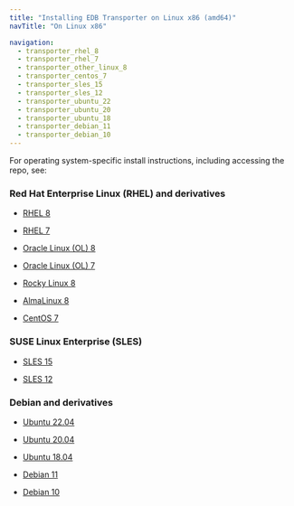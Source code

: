 ```yaml
---
title: "Installing EDB Transporter on Linux x86 (amd64)"
navTitle: "On Linux x86"

navigation:
  - transporter_rhel_8
  - transporter_rhel_7
  - transporter_other_linux_8
  - transporter_centos_7
  - transporter_sles_15
  - transporter_sles_12
  - transporter_ubuntu_22
  - transporter_ubuntu_20
  - transporter_ubuntu_18
  - transporter_debian_11
  - transporter_debian_10
---
```


For operating system-specific install instructions, including accessing the repo, see:

### Red Hat Enterprise Linux (RHEL) and derivatives

- [RHEL 8](transporter_rhel_8)

- [RHEL 7](transporter_rhel_7)

- [Oracle Linux (OL) 8](transporter_rhel_8)

- [Oracle Linux (OL) 7](transporter_rhel_7)

- [Rocky Linux 8](transporter_other_linux_8)

- [AlmaLinux 8](transporter_other_linux_8)

- [CentOS 7](transporter_centos_7)

### SUSE Linux Enterprise (SLES)

- [SLES 15](transporter_sles_15)

- [SLES 12](transporter_sles_12)

### Debian and derivatives

- [Ubuntu 22.04](transporter_ubuntu_22)

- [Ubuntu 20.04](transporter_ubuntu_20)

- [Ubuntu 18.04](transporter_ubuntu_18)

- [Debian 11](transporter_debian_11)

- [Debian 10](transporter_debian_10)
